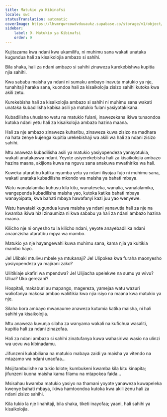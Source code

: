 ```yaml
---
title: Matukio ya Kibinafsi
locale: swc
statusTranslation: automatic
coverImage: https://lhvmrqwrcowdvduuaukz.supabase.co/storage/v1/object/public/strapi-uploads/small_cover-tratado-de-psicologia-revolucionaria.webp-5e15e1cec4e0ebebcde5d7fc7565d8fd.webp
sidebar:
    label: 9. Matukio ya Kibinafsi
    order: 9
---
```

Kujitazama kwa ndani kwa ukamilifu, ni muhimu sana wakati unataka kugundua hali za kisaikolojia ambazo si sahihi.

Bila shaka, hali za ndani ambazo si sahihi zinaweza kurekebishwa kupitia njia sahihi.

Kwa sababu maisha ya ndani ni sumaku ambayo inavuta matukio ya nje, tunahitaji haraka sana, kuondoa hali za kisaikolojia zisizo sahihi kutoka kwa akili zetu.

Kurekebisha hali za kisaikolojia ambazo si sahihi ni muhimu sana wakati unataka kubadilisha kabisa asili ya matukio fulani yasiyotakikana.

Kubadilisha uhusiano wetu na matukio fulani, inawezekana ikiwa tunaondoa kutoka ndani yetu hali za kisaikolojia ambazo hazina maana.

Hali za nje ambazo zinaweza kuharibu, zinaweza kuwa zisizo na madhara na hata zenye kujenga kupitia urekebishaji wa akili wa hali za ndani zisizo sahihi.

Mtu anaweza kubadilisha asili ya matukio yasiyopendeza yanayotukia, wakati anatakaswa ndani. Yeyote asiyerekebisha hali za kisaikolojia ambazo hazina maana, akijiona kuwa na nguvu sana anakuwa mwathirika wa hali.

Kuweka utaratibu katika nyumba yetu ya ndani iliyojaa fujo ni muhimu sana, wakati unataka kubadilisha mkondo wa maisha ya bahati mbaya.

Watu wanalalamika kuhusu kila kitu, wanateseka, wanalia, wanalalamika, wangependa kubadilisha maisha yao, kutoka katika bahati mbaya wanayoipata, kwa bahati mbaya hawafanyi kazi juu yao wenyewe.

Watu hawataki kugundua kuwa maisha ya ndani yanavutia hali za nje na kwamba ikiwa hizi zinaumiza ni kwa sababu ya hali za ndani ambazo hazina maana.

Kilicho nje ni onyesho tu la kilicho ndani, yeyote anayebadilika ndani anaanzisha utaratibu mpya wa mambo.

Matukio ya nje hayangewahi kuwa muhimu sana, kama njia ya kuitikia mambo hayo.

Je! Ulibaki mtulivu mbele ya mtukanaji? Je! Ulipokea kwa furaha maonyesho yasiyopendeza ya majirani zako?

Uliitikiaje ukafiri wa mpendwa? Je! Ulijiacha upelekwe na sumu ya wivu? Uliua? Uko gerezani?

Hospitali, makaburi au mapango, magereza, yamejaa watu wazuri waliofanya makosa ambao waliitikia kwa njia isiyo na maana kwa matukio ya nje.

Silaha bora ambayo mwanaume anaweza kutumia katika maisha, ni hali sahihi ya kisaikolojia.

Mtu anaweza kuvunja silaha za wanyama wakali na kufichua wasaliti, kupitia hali za ndani zinazofaa.

Hali za ndani ambazo si sahihi zinatufanya kuwa wahasiriwa wasio na ulinzi wa uovu wa kibinadamu.

Jifunzeni kukabiliana na matukio mabaya zaidi ya maisha ya vitendo na mtazamo wa ndani unaofaa...

Msijitambulishe na tukio lolote; kumbukeni kwamba kila kitu kinapita; jifunzeni kuona maisha kama filamu na mtapokea faida...

Msisahau kwamba matukio yasiyo na thamani yoyote yanaweza kuwapeleka kwenye bahati mbaya, ikiwa hamtoondoa kutoka kwa akili zenu hali za ndani zisizo sahihi.

Kila tukio la nje linahitaji, bila shaka, tiketi inayofaa; yaani, hali sahihi ya kisaikolojia.

